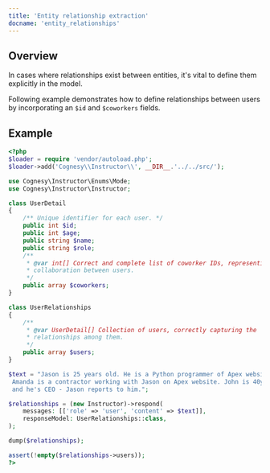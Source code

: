 ---
title: 'Entity relationship extraction'
docname: 'entity_relationships'
---

## Overview

In cases where relationships exist between entities, it's vital to define them
explicitly in the model.

Following example demonstrates how to define relationships between users by
incorporating an `$id` and `$coworkers` fields.


## Example

```php
<?php
$loader = require 'vendor/autoload.php';
$loader->add('Cognesy\\Instructor\\', __DIR__.'../../src/');

use Cognesy\Instructor\Enums\Mode;
use Cognesy\Instructor\Instructor;

class UserDetail
{
    /** Unique identifier for each user. */
    public int $id;
    public int $age;
    public string $name;
    public string $role;
    /**
     * @var int[] Correct and complete list of coworker IDs, representing
     * collaboration between users.
     */
    public array $coworkers;
}

class UserRelationships
{
    /**
     * @var UserDetail[] Collection of users, correctly capturing the
     * relationships among them.
     */
    public array $users;
}

$text = "Jason is 25 years old. He is a Python programmer of Apex website.\
 Amanda is a contractor working with Jason on Apex website. John is 40yo\
 and he's CEO - Jason reports to him.";

$relationships = (new Instructor)->respond(
    messages: [['role' => 'user', 'content' => $text]],
    responseModel: UserRelationships::class,
);

dump($relationships);

assert(!empty($relationships->users));
?>
```
